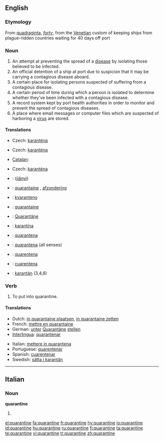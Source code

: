 ==English==

===Etymology===
From {{etyl|la}} [[quadraginta]], ''[[forty]]'', from the [[Venetian]] custom of keeping ships from plague-ridden countries waiting for 40 days off port

===Noun===
{{en-noun}}

# An attempt at preventing the spread of a [[disease]] by isolating those believed to be infected.
# An official detention of a ship at port due to suspicion that it may be carrying a contagious disease aboard.
# A certain place for isolating persons suspected of suffering from a contagious disease.
# A certain period of time during which a person is isolated to determine whether they've been infected with a contagious disease.
# A record system kept by port health authorities in order to monitor and prevent the spread of contagious diseases.
# A place where email messages or computer files which are suspected of harboring a [[virus]] are stored.

====Translations====
{{trans-top|act of isolating infected people}}
* Czech: [[karanténa]] {{f}}
{{trans-mid}}
{{trans-bottom}}

{{trans-top|place for isolating persons}}
* Czech: [[karanténa]] {{f}}
{{trans-mid}}
{{trans-bottom}}

{{trans-top|period of isolation}}
* [[Catalan]]: {{t|ca|quarantena|f}}
{{trans-mid}}
* Czech: [[karanténa]] {{f}}
{{trans-bottom}}

{{checktrans-top}}
* {{ttbc|Mandarin}}: {{zh-ts|檢疫|检疫}} ([[jiǎnyì]])
* {{ttbc|Dutch}}: [[quarantaine]] {{f}}, [[afzondering]] {{f}}
* {{ttbc|Esperanto}}: [[kvaranteno]]
* {{ttbc|French}}: [[quarantaine]] {{f}}
* {{ttbc|German}}: [[Quarantäne]] {{f}}
* {{ttbc|Indonesian}}: [[karantina]]
{{trans-mid}}
* {{ttbc|Interlingua}}: [[quarantena]]
* {{ttbc|Italian}}: [[quarantena#Italian|quarantena]] {{f}} (all senses)
* {{ttbc|Portuguese}}: [[quarentena]] {{f}}
* {{ttbc|Spanish}}: [[cuarentena]] {{f}}
* {{ttbc|Swedish}}: [[karantän]] {{c}} (3,4,6)
{{trans-bottom}}

===Verb===
{{en-verb|quarantin|ing}}

# To put into quarantine.

====Translations====
{{trans-top|put in quarantine}}
* Dutch: [[in quarantaine plaatsen]], [[in quarantaine zetten]]
* French: [[mettre en quarantaine]]
* German: [[unter]] [[Quarantäne]] [[stellen]]
* [[Interlingua]]: [[quarantenar]]
{{trans-mid}}
* Italian: [[mettere in quarantena]]
* Portuguese: [[quarentenar]]
* Spanish: [[cuarentenar]]
* Swedish: [[sätta i karantän]]
{{trans-bottom}}

----

==Italian==

===Noun===
'''quarantine''' {{f}}

# {{plural of|[[quarantina]]|lang=Italian}}

[[el:quarantine]]
[[fa:quarantine]]
[[fr:quarantine]]
[[hy:quarantine]]
[[io:quarantine]]
[[id:quarantine]]
[[hu:quarantine]]
[[ru:quarantine]]
[[fi:quarantine]]
[[ta:quarantine]]
[[te:quarantine]]
[[vi:quarantine]]
[[tr:quarantine]]
[[zh:quarantine]]